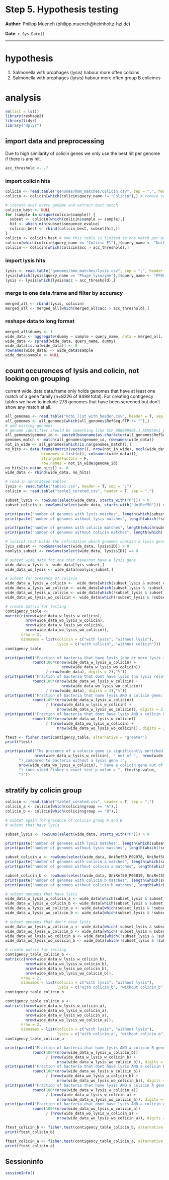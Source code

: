Step 5. Hypothesis testing
==============================================

**Author**: Philipp Muench (philipp.muench@helmholtz-hzi.de)

**Date**: `r Sys.Date()`

----------------------------------------

<style type="text/css">
h1 {
	line-height: 120%;
}
</style>

# hypothesis

1. Salmonella with prophages (lysis) habour more often colicins
2. Salmonella with prophages (lyisis) habour more often group B colicincs

# analysis 

```r
rm(list = ls())
library(reshape2)
library(tidyr)
library("dplyr")
```

## import data and preprocessing

Due to high similarity of colicin genes we only use the best hit per genome if there is any hit.

```r
acc_threshold <- .7
```

### import colicin hits

```r
colicin <- read.table("genomes/hmm_matches/colicin.csv", sep = ";", header = T, stringsAsFactors = F)
colicin <- colicin[which(colicin$query_name != "Colicin"),] # remove colicin V matches

# iterate over every genome and extract best match
colicin_best <- NULL
for (sample in unique(colicin$sample)) {
  subset <- colicin[which(colicin$sample == sample),]
  hit <- which.min(subset$sequence_evalue)
  colicin_best <- rbind(colicin_best, subset[hit,])
}
colicin <- colicin_best # now this table is limited to one match per genome
colicin[which(colicin$query_name == "Colicin-E1"),]$query_name <- "UniRef50_P02978"
colicin <- colicin[which(colicin$acc > acc_threshold),]
```

### import lysis hits

```r
lysis <- read.table("genomes/hmm_matches/lysis.csv", sep = ";", header = T, stringsAsFactors = F)
lysis[which(lysis$query_name == "Phage_lysozyme"),]$query_name <- "PF00959"
lysis <- lysis[which(lysis$acc > acc_threshold),]
```

### merge to one data.frame and filter by accuracy

```r
merged_all <- rbind(lysis, colicin)
merged_all <- merged_all[which(merged_all$acc > acc_threshold),]
```

### reshape data to long format

```r
merged_all$dummy <- 1
wide_data <- aggregate(dummy ~ sample + query_name, data = merged_all, FUN = sum)
wide_data <- spread(wide_data, query_name, dummy)
wide_data[is.na(wide_data)] <- 0
rownames(wide_data) <- wide_data$sample
wide_data$sample <- NULL
```

## count occurences of lysis and colicin, not looking on grouping

current wide_data data.frame only holds genomes that have at least one match of a gene family (n=9226 of 9499 total). For creating contigency tables we have to include 273 genomes that have been screened but don't show any match at all. 

```r
all_genomes <- read.table("ncbi_list_with_header.csv", header = T, sep = ",")
all_genomes <- all_genomes[which(all_genomes$RefSeq.FTP != ""),]
# add missing genomes
# genome identifier should be something like GCF_000009505.1_ASM950v1_protein
all_genomes$genome_id <- paste0(basename(as.character(all_genomes$RefSeq.FTP)), "_protein")
genomes_match <- match(all_genomes$genome_id, rownames(wide_data))
not_in_wide <- all_genomes[which(is.na(genomes_match)),]
no_hits <- data.frame(matrix(vector(), nrow(not_in_wide), ncol(wide_data),
                dimnames = list(c(), colnames(wide_data))),
                stringsAsFactors = F,
                row.names = not_in_wide$genome_id)
no_hits[is.na(no_hits)] <- 0
wide_data <- rbind(wide_data, no_hits)
```


```r
# read in annotation tables
lysis <- read.table("table1.csv", header = T, sep = ";")
colicin <- read.table("table3_curated.csv", header = T, sep = ";")

subset_lysis <- rowSums(select(wide_data, starts_with("P"))) > 0
subset_colicin <- rowSums(select(wide_data, starts_with("UniRef50"))) > 0

print(paste("number of genomes with lysis matches", length(which(subset_lysis))))
print(paste("number of genomes without lysis matches", length(which(!subset_lysis))))

print(paste("number of genomes with colicin matches", length(which(subset_colicin))))
print(paste("number of genomes without colicin matches", length(which(!subset_colicin))))

# locical that holds the information which genomes contain a lysis gene
lyis_subset <- rowSums(select(wide_data, lysis$ID)) > 0
nonlyis_subset <- rowSums(select(wide_data, lysis$ID)) == 0

# subset wide_data for one that have/not have a lysis gene
wide_data_w_lysis <- wide_data[lyis_subset,]
wide_data_wo_lysis <- wide_data[nonlyis_subset,]

# subset for presence of colicin
wide_data_w_lysis_w_colicin <-  wide_data[which(subset_lysis & subset_colicin),]
wide_data_w_lysis_wo_colicin <- wide_data[which(subset_lysis & !subset_colicin),]
wide_data_wo_lysis_w_colicin <- wide_data[which(!subset_lysis & subset_colicin),]
wide_data_wo_lysis_wo_colicin <- wide_data[which(!subset_lysis & !subset_colicin),]

# create matrix for testing
contigency_table <-
matrix(c(nrow(wide_data_w_lysis_w_colicin),
         nrow(wide_data_wo_lysis_w_colicin),
         nrow(wide_data_w_lysis_wo_colicin),
         nrow(wide_data_wo_lysis_wo_colicin)),
       nrow = 2,
       dimnames = list(colicin = c("with lysis", "without lysis"),
                       lysis = c("with colicin", "without colicin")))
contigency_table
```

```r
print(paste0("Fraction of bacteria that have lysis (one or more lysis related Pfams): ",
            round(100*(nrow(wide_data_w_lysis_w_colicin) + 
                         nrow(wide_data_w_lysis_wo_colicin)) 
                  / nrow(wide_data), digits = 2),"%"))
print(paste0("Fraction of bacteria that dont have lysis (no lysis related Pfams): ",
            round(100*(nrow(wide_data_wo_lysis_w_colicin) + 
                         nrow(wide_data_wo_lysis_wo_colicin)) 
                  / nrow(wide_data), digits = 2),"%"))
print(paste0("Fraction of bacteria that have lysis AND a colicin gene: ",
            round(100*(nrow(wide_data_w_lysis_w_colicin)) 
                  / (nrow(wide_data_w_lysis_w_colicin) + 
                       nrow(wide_data_w_lysis_wo_colicin)), digits = 2),"%"))
print(paste0("Fraction of bacteria that dont have lysis AND a colicin gene among bacteria without lysis ",
            round(100*(nrow(wide_data_wo_lysis_w_colicin)) 
                  / (nrow(wide_data_wo_lysis_w_colicin) + 
                       nrow(wide_data_wo_lysis_wo_colicin)), digits = 2),"%"))
```

```r
ftest <- fisher.test(contigency_table, alternative = "greater")
print(ftest)
```


```r
print(paste0("The presence of a colocin gene is significantly enriched in bacteria that have a lysis gene (", 
             nrow(wide_data_w_lysis_w_colicin), " out of ",  nrow(wide_data_w_lysis_w_colicin) + nrow(wide_data_w_lysis_wo_colicin),
      ") compared to bacteria without a lysis gene (",
      nrow(wide_data_wo_lysis_w_colicin), " have a colicin gene out of ",  nrow(wide_data_wo_lysis_w_colicin) + nrow(wide_data_wo_lysis_wo_colicin),
      ") (one-sided Fisher's exact test p-value = ", ftest$p.value,
      ")"))
```

## stratify by colicin group

```r
colicin <- read.table("table3_curated.csv", header = T, sep = ";")
colicin_a <- colicin[which(colicin$group == "A"),]
colicin_b <- colicin[which(colicin$group == "B"),]

# subset again for presence of colicin group A and B
# subset that have lysis

subset_lysis <- rowSums(select(wide_data, starts_with("P"))) > 0

print(paste("number of genomes with lysis matches", length(which(subset_lysis))))
print(paste("number of genomes without lysis matches", length(which(!subset_lysis))))

subset_colicin_a <- rowSums(select(wide_data, UniRef50_P02978, UniRef50_P09883, UniRef50_Q47502, UniRef50_P08083)) > 0
print(paste("number of genomes with colicin a matches", length(which(subset_colicin_a))))
print(paste("number of genomes without colicin a matches", length(which(!subset_colicin_a))))

subset_colicin_b <- rowSums(select(wide_data, UniRef50_P05819, UniRef50_P17998, UniRef50_P06716, UniRef50_P05820)) > 0
print(paste("number of genomes with colicin b matches", length(which(subset_colicin_b))))
print(paste("number of genomes without colicin b matches", length(which(!subset_colicin_b))))

# subset genomes that have lysis
wide_data_w_lysis_w_colicin_a <- wide_data[which(subset_lysis & subset_colicin_a),]
wide_data_w_lysis_w_colicin_b <- wide_data[which(subset_lysis & subset_colicin_b),]
wide_data_w_lysis_wo_colicin_a <- wide_data[which(subset_lysis & !subset_colicin_a),]
wide_data_w_lysis_wo_colicin_b <- wide_data[which(subset_lysis & !subset_colicin_b),]

# subset genomes that don't have lysis
wide_data_wo_lysis_w_colicin_a <- wide_data[which(!subset_lysis & subset_colicin_a),]
wide_data_wo_lysis_w_colicin_b <- wide_data[which(!subset_lysis & subset_colicin_b),]
wide_data_wo_lysis_wo_colicin_a <- wide_data[which(!subset_lysis & !subset_colicin_a),]
wide_data_wo_lysis_wo_colicin_b <- wide_data[which(!subset_lysis & !subset_colicin_b),]

# create matrix for testing
contigency_table_colicin_b <-
matrix(c(nrow(wide_data_w_lysis_w_colicin_b),
         nrow(wide_data_wo_lysis_w_colicin_b),
         nrow(wide_data_w_lysis_wo_colicin_b),
         nrow(wide_data_wo_lysis_wo_colicin_b)),
       nrow = 2,
       dimnames = list(colicin = c("with lysis", "without lysis"),
                       lysis = c("with colicin_b", "without colicin_b")))
contigency_table_colicin_b

contigency_table_colicin_a <-
matrix(c(nrow(wide_data_w_lysis_w_colicin_a),
         nrow(wide_data_wo_lysis_w_colicin_a),
         nrow(wide_data_w_lysis_wo_colicin_a),
         nrow(wide_data_wo_lysis_wo_colicin_a)),
       nrow = 2,
       dimnames = list(colicin = c("with lysis", "without lysis"),
                       lysis = c("with colicin_a", "without colicin_a")))
contigency_table_colicin_a
```

```r
print(paste0("Fraction of bacteria that have lysis AND a colicin B gene among bacteria taht have a lysis gene ",
            round(100*(nrow(wide_data_w_lysis_w_colicin_b)) 
                  / (nrow(wide_data_w_lysis_w_colicin_b) + 
                       nrow(wide_data_w_lysis_wo_colicin_b)), digits = 2),"%"))
print(paste0("Fraction of bacteria that dont have lysis AND a colicin B gene among bacteria without lysis ",
            round(100*(nrow(wide_data_wo_lysis_w_colicin_b)) 
                  / (nrow(wide_data_wo_lysis_w_colicin_b) + 
                       nrow(wide_data_wo_lysis_wo_colicin_b)), digits = 2),"%"))
print(paste0("Fraction of bacteria that have lysis AND a colicin A gene among bacteria taht have a lysis gene ",
            round(100*(nrow(wide_data_w_lysis_w_colicin_a)) 
                  / (nrow(wide_data_w_lysis_w_colicin_a) + 
                       nrow(wide_data_w_lysis_wo_colicin_a)), digits = 2),"%"))
print(paste0("Fraction of bacteria that dont have lysis AND a colicin A gene among bacteria without lysis ",
            round(100*(nrow(wide_data_wo_lysis_w_colicin_a)) 
                  / (nrow(wide_data_wo_lysis_w_colicin_a) + 
                       nrow(wide_data_wo_lysis_wo_colicin_a)), digits = 2),"%"))
```

```r
ftest_colicin_b <- fisher.test(contigency_table_colicin_b, alternative = "greater")
print(ftest_colicin_b)

ftest_colicin_a <- fisher.test(contigency_table_colicin_a, alternative = "greater")
print(ftest_colicin_a)
```

## Sessioninfo

```r
sessionInfo()
```


